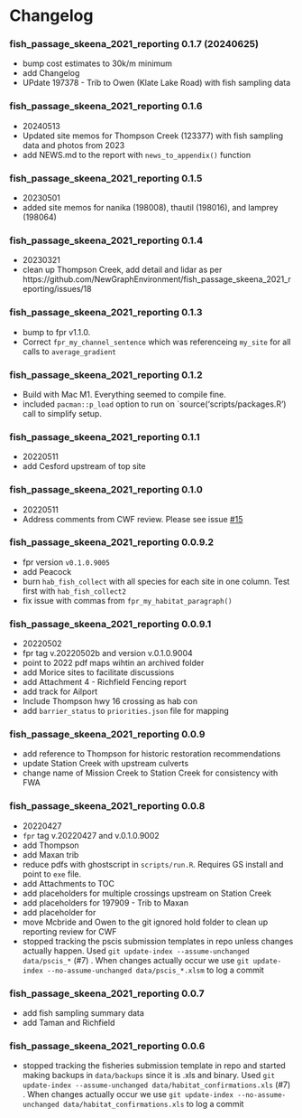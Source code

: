 # Changelog {-}

### fish_passage_skeena_2021_reporting 0.1.7 (20240625) {-}

- bump cost estimates to 30k/m minimum
- add Changelog
- UPdate 197378 - Trib to Owen (Klate Lake Road) with fish sampling data


### fish_passage_skeena_2021_reporting 0.1.6 {-}

* 20240513
* Updated site memos for Thompson Creek (123377) with fish sampling data and photos from 2023
* add NEWS.md to the report with `news_to_appendix()` function

### fish_passage_skeena_2021_reporting 0.1.5 {-}

* 20230501
* added site memos for nanika (198008), thautil (198016), and lamprey (198064)

### fish_passage_skeena_2021_reporting 0.1.4 {-}

  * 20230321
  * clean up Thompson Creek, add detail and lidar as per https://github.com/NewGraphEnvironment/fish_passage_skeena_2021_reporting/issues/18

### fish_passage_skeena_2021_reporting 0.1.3 {-}

  * bump to fpr v1.1.0.  
  * Correct `fpr_my_channel_sentence` which was referenceing `my_site` for all calls to `average_gradient`

### fish_passage_skeena_2021_reporting 0.1.2 {-}

  * Build with Mac M1.  Everything seemed to compile fine.
  * included `pacman::p_load` option to run on `source('scripts/packages.R') call to simplify setup.



### fish_passage_skeena_2021_reporting 0.1.1 {-}
 * 20220511
 * add Cesford upstream of top site



### fish_passage_skeena_2021_reporting 0.1.0 {-}

 * 20220511
 * Address comments from CWF review.  Please see issue [#15](https://github.com/NewGraphEnvironment/fish_passage_skeena_2021_reporting/issues/)


### fish_passage_skeena_2021_reporting 0.0.9.2 {-}

* fpr version `v0.1.0.9005` 
* add Peacock
* burn `hab_fish_collect` with all species for each site in one column.  Test first with `hab_fish_collect2`
* fix issue with commas from `fpr_my_habitat_paragraph()` 




### fish_passage_skeena_2021_reporting 0.0.9.1 {-}


* 20220502
* fpr tag v.20220502b  and version v.0.1.0.9004
* point to 2022 pdf maps wihtin an archived folder
* add Morice sites to facilitate discussions
* add Attachment 4 - Richfield Fencing report
* add track for Ailport
* Include Thompson hwy 16 crossing as hab con 
* add `barrier_status` to `priorities.json` file for mapping


### fish_passage_skeena_2021_reporting 0.0.9  {-}

* add reference to Thompson for historic restoration recommendations
* update Station Creek with upstream culverts
* change name of Mission Creek to Station Creek for consistency with FWA



### fish_passage_skeena_2021_reporting 0.0.8  {-}

* 20220427
* `fpr` tag v.20220427 and v.0.1.0.9002
* add Thompson
* add Maxan trib
* reduce pdfs with ghostscript in `scripts/run.R`.  Requires GS install and point to `exe` file. 
* add Attachments to TOC
* add placeholders for multiple crossings upstream on Station Creek
* add placeholders for 197909 - Trib to Maxan
* add placeholder for 
* move Mcbride and Owen to the git ignored hold folder to clean up reporting review for CWF
* stopped tracking the pscis submission templates in repo unless changes actually happen. Used `git update-index --assume-unchanged data/pscis_*` (#7) .  When changes actually occur we use `git update-index --no-assume-unchanged data/pscis_*.xlsm` to log a commit


### fish_passage_skeena_2021_reporting 0.0.7 {-}

* add fish sampling summary data
* add Taman and Richfield

### fish_passage_skeena_2021_reporting 0.0.6 {-}

* stopped tracking the fisheries submission template in repo and started making backups in `data/backups` since it is .xls and binary.  Used 
`git update-index --assume-unchanged data/habitat_confirmations.xls` 
(#7) .  When changes actually occur we use 
`git update-index --no-assume-unchanged data/habitat_confirmations.xls` 
to log a commit


